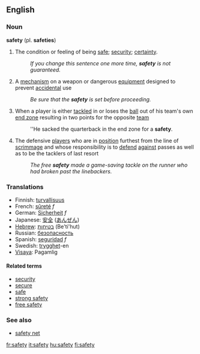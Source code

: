 ==English==

===Noun===
'''safety''' (pl. '''safeties''')
#The condition or feeling of being [[safe]]; [[security]]; [[certainty]].
#:''If you change this sentence one more time, '''safety''' is not guaranteed.''
#A [[mechanism]] on a weapon or dangerous [[equipment]] designed to prevent [[accidental]] use
#:''Be sure that the '''safety''' is set before proceeding.''
#{{fb}} When a player is either [[tackled]] in or loses the [[ball]] out of his team's own [[end zone]] resulting in two points for the opposite [[team]]
#:''He sacked the quarterback in the end zone for a '''safety'''.
#{{fb}} The defensive [[players]] who are in [[position]] furthest from the line of [[scrimmage]] and whose responsibility is to [[defend]] [[against]] passes as well as to be the tacklers of last resort 
#:''The free '''safety''' made a game-saving tackle on the runner who had broken past the linebackers.''

===Translations===
*Finnish: [[turvallisuus]]
*French: [[sûreté]] ''f''
*German: [[Sicherheit]] ''f''
*Japanese: [[安全]] ([[あんぜん]])
*[[Hebrew]]: [[בטיחות]] (Be'ti'hut)
*Russian: [[безопасность]]
*Spanish: [[seguridad]] ''f''
*Swedish: [[trygghet]]-en
*[[Visaya]]: Pagamlig

====Related terms====
*[[security]] 
*[[secure]] 
*[[safe]]
*[[strong safety]]
*[[free safety]]

===See also===
*[[safety net]]

[[fr:safety]]
[[it:safety]]
[[hu:safety]]
[[fi:safety]]